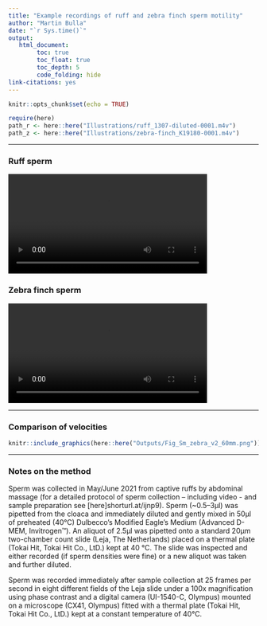 ```yaml
---
title: "Example recordings of ruff and zebra finch sperm motility"  
author: "Martin Bulla"  
date: "`r Sys.time()`"
output:
   html_document: 
        toc: true
        toc_float: true
        toc_depth: 5
        code_folding: hide
link-citations: yes
---
```


```r
knitr::opts_chunk$set(echo = TRUE)
```
```r
require(here)
path_r <- here::here("Illustrations/ruff_1307-diluted-0001.m4v")
path_z <- here::here("Illustrations/zebra-finch_K19180-0001.m4v")
```

***

### Ruff sperm ### 

<video width="400" controls>
  <source src="`r path_r`"  type="video/mp4">
</video>


### Zebra finch sperm ### 
<video width = "400" controls>
  <source src="`r path_z`" type="video/mp4">
</video>

***

### Comparison of velocities

```r
knitr::include_graphics(here::here("Outputs/Fig_Sm_zebra_v2_60mm.png"))
```

***

### Notes on the method #### 
Sperm was collected in May/June 2021 from captive ruffs by abdominal massage (for a detailed protocol of sperm collection – including video - and sample preparation see [here]shorturl.at/ijnp9). Sperm (~0.5–3μl) was pipetted from the cloaca and immediately diluted and gently mixed in 50μl of preheated (40°C) Dulbecco’s Modified Eagle’s Medium (Advanced D-MEM, Invitrogen™). An aliquot of 2.5μl was pipetted onto a standard 20μm two-chamber count slide (Leja, The Netherlands) placed on a thermal plate (Tokai Hit, Tokai Hit Co., LtD.) kept at 40 °C. The slide was inspected and either recorded (if sperm densities were fine) or a new aliquot was taken and further diluted. 

Sperm was recorded immediately after sample collection at 25 frames per second in eight different fields of the Leja slide under a 100x magnification using phase contrast and a digital camera (UI-1540-C, Olympus) mounted on a microscope (CX41, Olympus) fitted with a thermal plate (Tokai Hit, Tokai Hit Co., LtD.) kept at a constant temperature of 40°C.